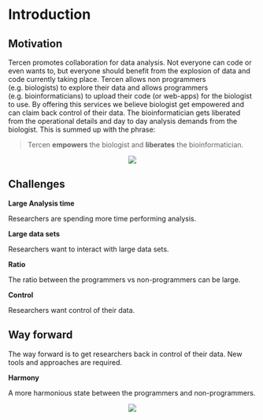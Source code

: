 # Introduction

## Motivation {-}

Tercen  promotes collaboration for data analysis. Not everyone can code or even wants to,  but everyone should benefit from the explosion of data and code currently taking place.
Tercen allows non programmers (e.g. biologists) to explore their data and allows programmers (e.g. bioinformaticians) to upload their code (or web-apps) for the biologist to use. By offering this services we believe biologist get empowered and can claim back control of their data. The bioinformatician gets liberated from the operational details and  day to day analysis demands from the biologist. This is summed up with the phrase:

> Tercen __empowers__ the biologist and __liberates__ the bioinformatician.

<center>![](images/stairs.png)</center>


## Challenges {-}

__Large Analysis time__

Researchers are spending more time performing analysis.

__Large data sets__

Researchers want to interact with large data sets. 

__Ratio__

The ratio between the programmers vs non-programmers can be large.

__Control__

Researchers want control of their data. 


## Way forward {-}

The way forward is to get researchers back in control of their data. New tools and approaches are required.

__Harmony__

A more harmonious state between the programmers and non-programmers.

<center>![](images/harmony.png)</center>
